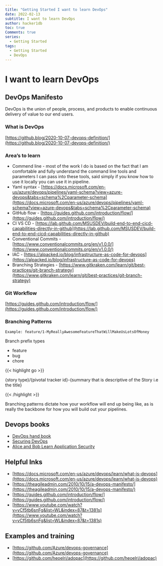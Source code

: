 ```yaml
---
title: "Getting Started I want to learn DevOps"
date: 2022-02-13
subtitle: I want to learn DevOps
author: hacker1db
toc: true
Comments: true
series:
  - Getting Started
tags:
  - Getting Started
  - DevOps
---
```


# I want to learn DevOps

## **DevOps Manifesto**

DevOps is the union of people, process, and products to enable continuous delivery of value to our end users.

### What is DevOps

[https://github.blog/2020-10-07-devops-definition/](https://github.blog/2020-10-07-devops-definition/)

### Area’s to learn

- Commend line - most of the work I do is based on the fact that I am comfortable and fully understand the command line tools and parameters I can pass into these tools, said simply if you know how to use it locally you can use it in pipeline.
- Yaml syntax - [https://docs.microsoft.com/en-us/azure/devops/pipelines/yaml-schema?view=azure-devops&tabs=schema%2Cparameter-schema](https://docs.microsoft.com/en-us/azure/devops/pipelines/yaml-schema?view=azure-devops&tabs=schema%2Cparameter-schema)
- GitHub flow - [https://guides.github.com/introduction/flow/](https://guides.github.com/introduction/flow/)
- CI VS CD - [https://lab.github.com/MSUSDEV/build-end-to-end-cicd-capabilities-directly-in-github](https://lab.github.com/MSUSDEV/build-end-to-end-cicd-capabilities-directly-in-github)
- Conventional Commits - [https://www.conventionalcommits.org/en/v1.0.0/](https://www.conventionalcommits.org/en/v1.0.0/)
- IAC - [https://alpacked.io/blog/infrastructure-as-code-for-devops](https://alpacked.io/blog/infrastructure-as-code-for-devops)
- Branching Strategies - [https://www.gitkraken.com/learn/git/best-practices/git-branch-strategy](https://www.gitkraken.com/learn/git/best-practices/git-branch-strategy)

### Git Workflow

[https://guides.github.com/introduction/flow/](https://guides.github.com/introduction/flow/)

### Branching Patterns

`Example: feature/1-MyReallyAwesomeFeatureThatWillMakeUsLotsOfMoney`

Branch prefix types

- feature
- bug
- chore

{{< highlight go >}}

{story type}/{pivotal tracker id}-{summary that is descriptive of the Story i.e the title}

{{< /highlight >}}

Branching patterns dictate how your workflow will end up being like, as is really the backbone for how you will build out your pipelines.

## Devops books

- [DevOps hand book](https://www.amazon.com/DevOps-Handbook-World-Class-Reliability-Organizations/dp/1950508404/ref=sr_1_1?keywords=devops+handbook&qid=1644814038&s=books&sprefix=DevOps+hand%2Cstripbooks%2C119&sr=1-1)
- [Securing DevOps](https://www.amazon.com/Securing-DevOps-Security-Julien-Vehent/dp/1617294136/ref=sr_1_3?keywords=securing+devops&qid=1644814078&s=books&sprefix=Securing+d%2Cstripbooks%2C123&sr=1-3)
- [Alice and Bob Learn Application Security ](https://www.amazon.com/Alice-Bob-Learn-Application-Security/dp/1119687357)

## Helpful Inks

- [https://docs.microsoft.com/en-us/azure/devops/learn/what-is-devops](https://docs.microsoft.com/en-us/azure/devops/learn/what-is-devops)
- [https://theagileadmin.com/2010/10/15/a-devops-manifesto/](https://theagileadmin.com/2010/10/15/a-devops-manifesto/)
- [https://guides.github.com/introduction/flow/](https://guides.github.com/introduction/flow/)
- [https://www.youtube.com/watch?v=yCf5tb6snFg&list=WL&index=87&t=1381s](https://www.youtube.com/watch?v=yCf5tb6snFg&list=WL&index=87&t=1381s)

## Examples and training

- [https://github.com/Azure/devops-governance](https://github.com/Azure/devops-governance)
- [https://github.com/heoelri/adopac](https://github.com/heoelri/adopac)
